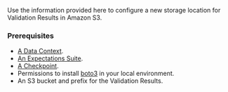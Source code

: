 
Use the information provided here to configure a new storage location for Validation Results in Amazon S3.

### Prerequisites

<Prerequisites>

- [A Data Context](/docs/guides/setup/configuring_data_contexts/instantiating_data_contexts/instantiate_data_context).
- [An Expectations Suite](/docs/guides/expectations/how_to_create_and_edit_expectations_with_instant_feedback_from_a_sample_batch_of_data).
- [A Checkpoint](/docs/guides/validation/checkpoints/how_to_create_a_new_checkpoint).
- Permissions to install [boto3](https://github.com/boto/boto3) in your local environment.
- An S3 bucket and prefix for the Validation Results.

</Prerequisites>
